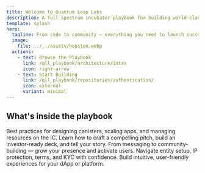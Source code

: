 ```yaml
---
title: Welcome to Quantum Leap Labs
description: A full-spectrum incubator playbook for building world-class Internet Computer projects.
template: splash
hero:
  tagline: From code to community — everything you need to launch successfully.
  image:
    file: ../../assets/houston.webp
  actions:
    - text: Browse the Playbook
      link: /qll_playbook/architecture/intro
      icon: right-arrow
    - text: Start Building
      link: /qll_playbook/repositories/authentication/
      icon: external
      variant: minimal
---
```



## What's inside the playbook

<CardGrid stagger>
  <Card title="Technical Architecture" icon="seti:db">
    Best practices for designing canisters, scaling apps, and managing resources on the IC.
  </Card>
  <Card title="Pitching & Fundraising" icon="up-arrow">
    Learn how to craft a compelling pitch, build an investor-ready deck, and tell your story.
  </Card>
  <Card title="Marketing & Positioning" icon="rocket">
    From messaging to community-building — grow your presence and activate users.
  </Card>
  <Card title="Legal & Compliance" icon="approve-check-circle">
    Navigate entity setup, IP protection, terms, and KYC with confidence.
  </Card>
  <Card title="Design & UX" icon="star">
    Build intuitive, user-friendly experiences for your dApp or platform.
  </Card>
</CardGrid>

